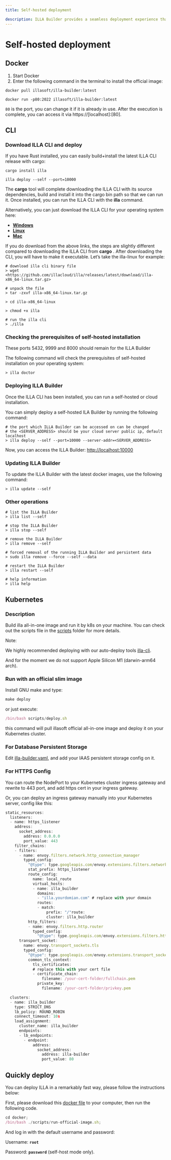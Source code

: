 ```yaml
---
title: Self-hosted deployment

description: ILLA Builder provides a seamless deployment experience that allows you to deploy ILLA Builder at an astonishing speed within your own Virtual Private Cloud (VPC).
---
```


# Self-hosted deployment

## Docker

1. Start Docker
2. Enter the following command in the terminal to install the official image:

`docker pull illasoft/illa-builder:latest`  

`docker run -p80:2022 illasoft/illa-builder:latest`  

`80` is the port, you can change it if it is already in use. After the execution is complete, you can access it via https://[localhost]:[80].

## CLI

### Download ILLA CLI and deploy

If you have Rust installed, you can easily build+install the latest ILLA CLI release with cargo:

`cargo install illa`

`illa deploy --self --port=10000`

The **cargo** tool will complete downloading the ILLA CLI with its source dependencies, build and install it into the cargo bin path so that we can run it. Once installed, you can run the ILLA CLI with the **illa** command.

Alternatively, you can just download the ILLA CLI for your operating system here:

* **[Windows](https://github.com/illacloud/illa/releases/latest/download/illa-x86_64-win.zip)**
* **[Linux](https://github.com/illacloud/illa/releases/latest/download/illa-x86_64-linux.tar.gz)**
* **[Mac](https://github.com/illacloud/illa/releases/latest/download/illa-x86_64-macos.tar.gz)**

If you do download from the above links, the steps are slightly different compared to downloading the ILLA CLI from  **cargo** . After downloading the CLI, you will have to make it executable. Let’s take the illa-linux for example:

```Plaintext
# download illa cli binary file
> wget <https://github.com/illacloud/illa/releases/latest/download/illa-x86_64-linux.tar.gz>

# unpack the file
> tar -zxvf illa-x86_64-linux.tar.gz

> cd illa-x86_64-linux

> chmod +x illa

# run the illa cli
> ./illa
```

### Checking the prerequisites of self-hosted installation

These ports 5432, 9999 and 8000 should remain for the ILLA Builder

The following command will check the prerequisites of self-hosted installation on your operating system:

```Plaintext
> illa doctor
```

### Deploying ILLA Builder

Once the ILLA CLI has been installed, you can run a self-hosted or cloud installation.

You can simply deploy a self-hosted ILA Builder by running the following command:

```Plaintext
# the port which ILLA Builder can be accessed on can be changed
# the <SERVER_ADDRESS> should be your cloud server public ip, default localhost
> illa deploy --self --port=10000 --server-addr=<SERVER_ADDRESS>
```

Now, you can access the ILLA Builder: [http://localhost:10000](http://localhost:10000)

### Updating ILLA Builder

To update the ILLA Builder with the latest docker images, use the following command:

```Plaintext
> illa update --self
```

### Other operations

```Plaintext
# list the ILLA Builder
> illa list --self

# stop the ILLA Builder
> illa stop --self

# remove the ILLA Builder
> illa remove --self

# forced removal of the running ILLA Builder and persistent data
> sudo illa remove --force --self --data

# restart the ILLA Builder
> illa restart --self

# help information
> illa help
```

## Kubernetes

### Description

Build illa all-in-one image and run it by k8s on your machine. You can check out the scripts file in the [scripts](https://github.com/illacloud/deploy-illa-manually/blob/main/kubernetes/scripts) folder for more details.

Note:

We highly recommended deploying with our auto-deploy tools [illa-cli](https://github.com/illacloud/illa).

And for the moment we do not support Apple Silicon M1 (darwin-arm64 arch).

### Run with an official slim image

Install GNU make and type:

```JavaScript
make deploy
```

or just execute:

```JavaScript
/bin/bash scripts/deploy.sh
```

this command will pull illasoft official all-in-one image and deploy it on your Kubernetes cluster.

### For Database Persistent Storage

Edit [illa-builder.yaml](https://github.com/illacloud/deploy-illa-manually/blob/main/kubernetes/illa-builder.yaml), and add your IAAS persistent storage config on it.

### For HTTPS Config

You can route the NodePort to your Kubernetes cluster ingress gateway and rewrite to 443 port, and add https cert in your ingress gateway.

Or, you can deploy an ingress gateway manually into your Kubernetes server, config like this:

```JavaScript
static_resources:
  listeners:
  - name: https_listener
    address:
      socket_address:
        address: 0.0.0.0
        port_value: 443
    filter_chains:
    - filters:
      - name: envoy.filters.network.http_connection_manager
        typed_config:
          "@type": type.googleapis.com/envoy.extensions.filters.network.http_connection_manager.v3.HttpConnectionManager
          stat_prefix: https_listener
          route_config:
            name: local_route
            virtual_hosts:
            - name: illa_builder
              domains:
              - "illa.yourdomian.com" # replace with your domain
              routes:
              - match:
                  prefix: "/"route:
                  cluster: illa_builder
          http_filters:
          - name: envoy.filters.http.router
            typed_config:
              "@type": type.googleapis.com/envoy.extensions.filters.http.router.v3.Router
      transport_socket:
        name: envoy.transport_sockets.tls
        typed_config:
          "@type": type.googleapis.com/envoy.extensions.transport_sockets.tls.v3.DownstreamTlsContext
          common_tls_context:
            tls_certificates:
            # replace this with your cert file
            - certificate_chain:
                filename: /your-cert-folder/fullchain.pem
              private_key:
                filename: /your-cert-folder/privkey.pem

  clusters:
  - name: illa_builder
    type: STRICT_DNS
    lb_policy: ROUND_ROBIN
    connect_timeout: 10s
    load_assignment:
      cluster_name: illa_builder
      endpoints:
      - lb_endpoints:
        - endpoint:
            address:
              socket_address:
                address: illa-builder
                port_value: 80
```

## Quickly deploy

You can deploy ILLA in a remarkably fast way, please follow the instructions below:

First, please download this [docker file](https://github.com/illacloud/deploy-illa-manually/tree/main/docker) to your computer, then run the following code.

```JavaScript
cd docker;
/bin/bash ./scripts/run-official-image.sh;
```

And log in with the default username and password:

Username: **`root`**

Password: **`password`** (self-host mode only).
